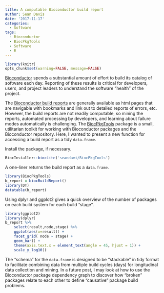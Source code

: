```yaml
---
title: A computable Bioconductor build report
author: Sean Davis
date: '2017-11-17'
categories:
  - Software
tags:
  - Bioconductor
  - BiocPkgTools
  - Software
  - R 
---
```


```r
library(knitr)
opts_chunk$set(warning=FALSE, message=FALSE)
```

[Bioconductor](https://bioconductor.org) spends a substantial amount of effort
to build its catalog of software each day. Reporting of these results is critical
for developers, users, and project leaders to understand the software "health" 
of the project. 

The [Bioconductor build reports](http://bioconductor.org/checkResults/devel/bioc-LATEST/) 
are generally available as html pages that are navigable with bookmarks and link out
to detailed reports of errors, etc. However, the build reports are not readily computable, 
so mining the reports, automated processing by developers, and learning about
failure modes automatically is challenging. The [BiocPkgTools](https://github.com/seandavi/BiocPkgTools)
package is a small, utilitarian toolkit for working with Bioconductor packages 
and the Bioconductor repository. Here, I wanted to present a new function for 
accessing a build report as a tidy `data.frame`.

Install the package, if necessary.

```r
BiocInstaller::biocLite('seandavi/BiocPkgTools')
```

A one-liner returns the build report as a `data.frame`.

```r
library(BiocPkgTools)
b_report = biocBuildReport()
library(DT)
datatable(b_report)
```

Using dplyr and ggplot2 gives a quick overview of the 
number of packages on each build system for each
build "stage". 

```r
library(ggplot2)
library(dplyr)
b_report %>%
    select(result,node,stage) %>%
    ggplot(aes(x=result)) +
    facet_grid( node ~ stage) +
    geom_bar() +
    theme(axis.text.x = element_text(angle = 45, hjust = 1)) +
    scale_y_log10()
```    

The "schema" for the `data.frame` is designed to be "stackable"
in tidy format to facilitate combining data from multiple build cycles
(days) for longitudinal data collection and mining. In a future post, 
I may look at how to use the Bioconductor
package dependency graph to discover how "broken" packages relate
to each other to define "causative" package build problems.

